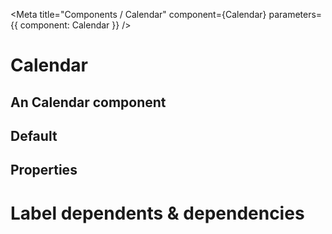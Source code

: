 
<Meta title="Components / Calendar" component={Calendar} parameters={{ component: Calendar }} />

# Calendar

## An Calendar component

## Default

<Preview>
  <Story name="Calendar">
    <Calendar />
  </Story>
</Preview>


## Properties

<Props of={Calendar} />

# Label dependents & dependencies

<DependenciesTable titleDependencies="Dependencies" titleDependents="Dependents" of={Calendar} />
